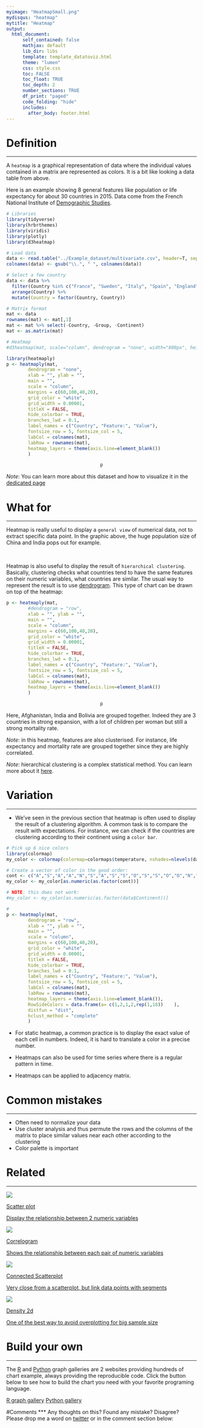 ```yaml
---
myimage: "HeatmapSmall.png"
mydisqus: "heatmap"
mytitle: "Heatmap"
output:
  html_document:
      self_contained: false    
      mathjax: default
      lib_dir: libs
      template: template_datatoviz.html
      theme: "lumen"
      css: style.css
      toc: FALSE
      toc_float: TRUE
      toc_depth: 2
      number_sections: TRUE
      df_print: "paged"
      code_folding: "hide"
      includes: 
        after_body: footer.html
---
```






<div class="mycontent">



# Definition {#definition}
***

A `heatmap` is a graphical representation of data where the individual values contained in a matrix are represented as colors. It is a bit like looking a data table from above. 

Here is an example showing 8 general features like population or life expectancy for about 30 countries in 2015. Data come from the French National Institute of [Demographic Studies](https://www.ined.fr/en/everything_about_population/data/all-countries/?lst_continent=908&lst_pays=926).

```r
# Libraries
library(tidyverse)
library(hrbrthemes)
library(viridis)
library(plotly)
library(d3heatmap)

# Load data 
data <- read.table("../Example_dataset/multivariate.csv", header=T, sep=";")
colnames(data) <- gsub("\\.", " ", colnames(data))

# Select a few country
data <- data %>% 
  filter(Country %in% c("France", "Sweden", "Italy", "Spain", "England", "Portugal", "Greece", "Peru", "Chile", "Brazil", "Argentina", "Bolivia", "Venezuela", "Australia", "New Zealand", "Fiji", "China", "India", "Thailand", "Afghanistan", "Bangladesh", "United States of America", "Canada", "Burundi", "Angola", "Kenya", "Togo")) %>%
  arrange(Country) %>%
  mutate(Country = factor(Country, Country))

# Matrix format
mat <- data
rownames(mat) <- mat[,1]
mat <- mat %>% select(-Country, -Group, -Continent)
mat <- as.matrix(mat)

# Heatmap
#d3heatmap(mat, scale="column", dendrogram = "none", width="800px", height="80Opx", colors = "Blues")

library(heatmaply)
p <- heatmaply(mat, 
        dendrogram = "none",
        xlab = "", ylab = "", 
        main = "",
        scale = "column",
        margins = c(60,100,40,20),
        grid_color = "white",
        grid_width = 0.00001,
        titleX = FALSE,
        hide_colorbar = TRUE,
        branches_lwd = 0.1,
        label_names = c("Country", "Feature:", "Value"),
        fontsize_row = 5, fontsize_col = 5,
        labCol = colnames(mat),
        labRow = rownames(mat),
        heatmap_layers = theme(axis.line=element_blank())
        )
```

<center>
```r
p
```
</center>

*Note*: You can learn more about this dataset and how to visualize it in the [dedicated page]()



# What for
***
Heatmap is really useful to display a `general view` of numerical data, not to extract specific data point. In the graphic above, the huge population size of China and India pops out for example.

<br>

Heatmap is also useful to display the result of `hierarchical clustering`. Basically, clustering checks what countries tend to have the same features on their numeric variables, what countries are similar. The usual way to represent the result is to use [dendrogram](https://www.data-to-viz.com/graph/dendrogram.html). This type of chart can be drawn on top of the heatmap:

```r
p <- heatmaply(mat, 
        #dendrogram = "row",
        xlab = "", ylab = "", 
        main = "",
        scale = "column",
        margins = c(60,100,40,20),
        grid_color = "white",
        grid_width = 0.00001,
        titleX = FALSE,
        hide_colorbar = TRUE,
        branches_lwd = 0.1,
        label_names = c("Country", "Feature:", "Value"),
        fontsize_row = 5, fontsize_col = 5,
        labCol = colnames(mat),
        labRow = rownames(mat),
        heatmap_layers = theme(axis.line=element_blank())
        )
```


<center>
```r
p
```        
</center>

Here, Afghanistan, India and Bolivia are grouped together. Indeed they are 3 countries in strong expansion, with a lot of children per woman but still a strong mortality rate.

*Note*: in this heatmap, features are also clusterised. For instance, life expectancy and mortality rate are grouped together since they are highly correlated.

*Note*: hierarchical clustering is a complex statistical method. You can learn more about it [here](https://en.wikipedia.org/wiki/Hierarchical_clustering).




# Variation
***

- We've seen in the previous section that heatmap is often used to display the result of a clustering algorithm. A common task is to compare the result with expectations. For instance, we can check if the countries are clustering according to their continent using a `color bar`.
```r

# Pick up 6 nice colors
library(colormap)
my_color <- colormap(colormap=colormaps$temperature, nshades=nlevels(data$Continent))

# Create a vector of color in the good order:
cont <- c("A","S","A","A","N","S","A","S","S","O","S","S","O","O","N","E","E","A","E","E","E","E")
my_color <- my_color[as.numeric(as.factor(cont))]

# NOTE: this does not work:
#my_color <- my_color[as.numeric(as.factor(data$Continent))]

# 
p <- heatmaply(mat, 
        dendrogram = "row",
        xlab = "", ylab = "", 
        main = "",
        scale = "column",
        margins = c(60,100,40,20),
        grid_color = "white",
        grid_width = 0.00001,
        titleX = FALSE,
        hide_colorbar = TRUE,
        branches_lwd = 0.1,
        label_names = c("Country", "Feature:", "Value"),
        fontsize_row = 5, fontsize_col = 5,
        labCol = colnames(mat),
        labRow = rownames(mat),
        heatmap_layers = theme(axis.line=element_blank()),
        RowSideColors = data.frame(a= c(1,2,1,2,rep(1,18))    ),
        distfun = "dist",
        hclust_method = "complete"
        )
```





          
- For static heatmap, a common practice is to display the exact value of each cell in numbers. Indeed, it is hard to translate a color in a precise number.

- Heatmaps can also be used for time series where there is a regular pattern in time.

- Heatmaps can be applied to adjacency matrix.








# Common mistakes {#mistake}
***

- Often need to normalize your data
- Use cluster analysis and thus permute the rows and the columns of the matrix to place similar values near each other according to the clustering
- Color palette is important



# Related {#related}
***

<div class="row">
  <div class="col-lg-3 col-md-6 col-sm-6">
  <a href="http://www.data-to-viz.com/graph/scatter.html" class="btn btn-primary mybtnrelated" style="margin-bottom:4px;white-space: normal !important;">
  <img  src="https://github.com/holtzy/data_to_viz/raw/master/img/section/ScatterPlotSmall.png">
  <p class="mytitlerelated">Scatter plot</p>
  <p class="mytextrelated">Display the relationship between 2 numeric variables</p>
  </a>
  </div>
  <div class="col-lg-3 col-md-6 col-sm-6">
  <a href="http://www.data-to-viz.com/graph/correlogram.html" class="btn btn-primary mybtnrelated" style="margin-bottom:4px;white-space: normal !important;">
  <img  src="https://github.com/holtzy/data_to_viz/raw/master/img/section/CorrelogramSmall.png">
  <p class="mytitlerelated">Correlogram</p>
  <p class="mytextrelated">Shows the relationship between each pair of numeric variables</p>
  </a>
  </div>
  <div class="col-lg-3 col-md-6 col-sm-6">
  <a href="http://www.data-to-viz.com/graph/connectedscatter.html" class="btn btn-primary mybtnrelated" style="margin-bottom:4px;white-space: normal !important;">
  <img  src="https://github.com/holtzy/data_to_viz/raw/master/img/section/ScatterConnectedSmall.png">
  <p class="mytitlerelated">Connected Scatterplot</p>
  <p class="mytextrelated">Very close from a scatterplot, but link data points with segments</p>
  </a>
  </div>
  <div class="col-lg-3 col-md-6 col-sm-6">
  <a href="http://www.data-to-viz.com/graph/density2d.html" class="btn btn-primary mybtnrelated" style="margin-bottom:4px;white-space: normal !important;">
  <img  src="https://github.com/holtzy/data_to_viz/raw/master/img/section/2dDensitySmall.png">
  <p class="mytitlerelated">Density 2d</p>
  <p class="mytextrelated">One of the best way to avoid overplotting for big sample size</p>
  </a>
  </div>
</div>



# Build your own {#code}
***

The [R](https://www.r-graph-gallery.com) and [Python](https://www.python-graph-gallery.com) graph galleries are 2 websites providing hundreds of chart example, always providing the reproducible code. Click the button below to see how to build the chart you need with your favorite programing language.

<p>
<a href="https://www.r-graph-gallery.com/heatmap/" class="btn btn-primary">R graph gallery</a>
<a href="https://python-graph-gallery.com/heatmap/" class="btn btn-primary">Python gallery</a>
</p>




#Comments
***
Any thoughts on this? Found any mistake? Disagree? Please drop me a word on [twitter](https://twitter.com/R_Graph_Gallery) or in the comment section below:
<br>

</div>














